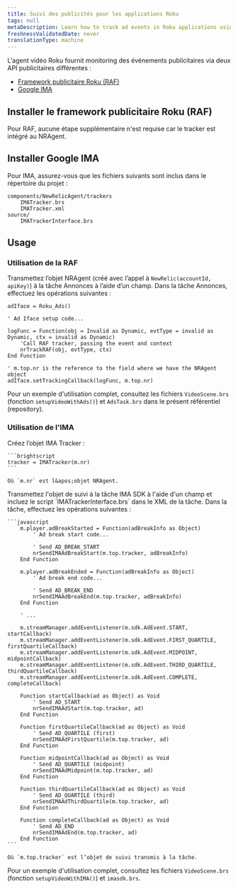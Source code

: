 ```yaml
---
title: Suivi des publicités pour les applications Roku
tags: null
metaDescription: Learn how to track ad events in Roku applications using the New Relic Roku Agent.
freshnessValidatedDate: never
translationType: machine
---
```


L&apos;agent vidéo Roku fournit monitoring des événements publicitaires via deux API publicitaires différentes :

* [Framework publicitaire Roku (RAF)](https://developer.roku.com/en-gb/docs/developer-program/advertising/roku-advertising-framework.md)
* [Google IMA](https://developers.google.com/ad-manager/dynamic-ad-insertion/sdk/roku)

## Installer le framework publicitaire Roku (RAF)

Pour RAF, aucune étape supplémentaire n&apos;est requise car le tracker est intégré au NRAgent.

## Installer Google IMA

Pour IMA, assurez-vous que les fichiers suivants sont inclus dans le répertoire du projet :

```
components/NewRelicAgent/trackers
    IMATracker.brs
    IMATracker.xml
source/
    IMATrackerInterface.brs
```

## Usage

### Utilisation de la RAF

Transmettez l’objet NRAgent (créé avec l’appel à `NewRelic(accountId, apiKey)`) à la tâche Annonces à l’aide d’un champ. Dans la tâche Annonces, effectuez les opérations suivantes :

```brightscript
adIface = Roku_Ads()

' Ad Iface setup code...

logFunc = Function(obj = Invalid as Dynamic, evtType = invalid as Dynamic, ctx = invalid as Dynamic)
    'Call RAF tracker, passing the event and context
    nrTrackRAF(obj, evtType, ctx)
End Function

' m.top.nr is the reference to the field where we have the NRAgent object
adIface.setTrackingCallback(logFunc, m.top.nr)
```

Pour un exemple d&apos;utilisation complet, consultez les fichiers `VideoScene.brs` (fonction `setupVideoWithAds()`) et `AdsTask.brs` dans le présent référentiel (repository).

### Utilisation de l&apos;IMA

<Steps>
  <Step>
    Créez l’objet IMA Tracker :

    ```brightscript
    tracker = IMATracker(m.nr)
    ```

    Où `m.nr` est l&apos;objet NRAgent.
  </Step>

  <Step>
    Transmettez l&apos;objet de suivi à la tâche IMA SDK à l&apos;aide d&apos;un champ et incluez le script `IMATrackerInterface.brs` dans le XML de la tâche. Dans la tâche, effectuez les opérations suivantes :

    ```javascript
        m.player.adBreakStarted = Function(adBreakInfo as Object)
            ' Ad break start code...
            
            ' Send AD_BREAK_START
            nrSendIMAAdBreakStart(m.top.tracker, adBreakInfo)
        End Function

        m.player.adBreakEnded = Function(adBreakInfo as Object)
            ' Ad break end code...

            ' Send AD_BREAK_END
            nrSendIMAAdBreakEnd(m.top.tracker, adBreakInfo)
        End Function

        ' ...

        m.streamManager.addEventListener(m.sdk.AdEvent.START, startCallback)
        m.streamManager.addEventListener(m.sdk.AdEvent.FIRST_QUARTILE, firstQuartileCallback)
        m.streamManager.addEventListener(m.sdk.AdEvent.MIDPOINT, midpointCallback)
        m.streamManager.addEventListener(m.sdk.AdEvent.THIRD_QUARTILE, thirdQuartileCallback)
        m.streamManager.addEventListener(m.sdk.AdEvent.COMPLETE, completeCallback)

        Function startCallback(ad as Object) as Void
            ' Send AD_START
            nrSendIMAAdStart(m.top.tracker, ad)
        End Function

        Function firstQuartileCallback(ad as Object) as Void
            ' Send AD_QUARTILE (first)
            nrSendIMAAdFirstQuartile(m.top.tracker, ad)
        End Function

        Function midpointCallback(ad as Object) as Void
            ' Send AD_QUARTILE (midpoint)
            nrSendIMAAdMidpoint(m.top.tracker, ad)
        End Function

        Function thirdQuartileCallback(ad as Object) as Void
            ' Send AD_QUARTILE (third)
            nrSendIMAAdThirdQuartile(m.top.tracker, ad)
        End Function

        Function completeCallback(ad as Object) as Void
            ' Send AD_END
            nrSendIMAAdEnd(m.top.tracker, ad)
        End Function
    ```

    Où `m.top.tracker` est l’objet de suivi transmis à la tâche.
  </Step>
</Steps>

Pour un exemple d&apos;utilisation complet, consultez les fichiers `VideoScene.brs` (fonction `setupVideoWithIMA()`) et `imasdk.brs`.